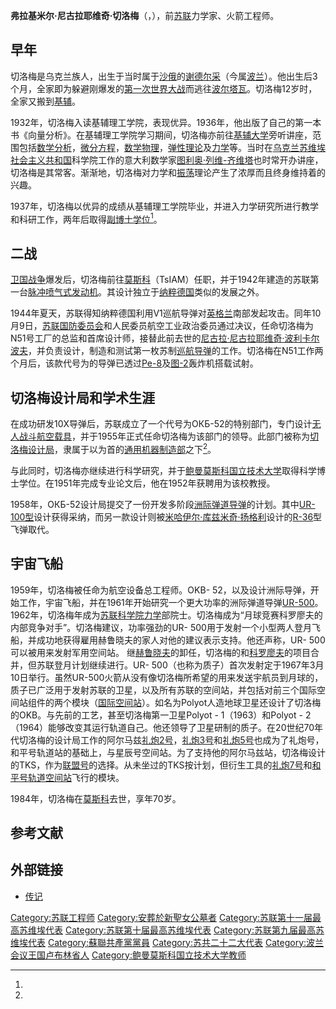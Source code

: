 {{roughtranslation|time=2009-11-11T13:53:59+00:00}}
{{Infobox scientist
|name              = 弗拉基米尔·尼古拉耶维奇·切洛梅<br/>Владимир Николаевич Челомей
|image             = RUSMARKA-1835.jpg
|image_size        =
|caption           =2014年邮票
|birth_date        = {{Birth date|df=yes|1914|6|30}}
|birth_place       = {{flag|Russian Empire}}[[盧布林省|盧布林省]][[謝德爾采|謝德爾采]]
|death_date        = {{Death date and age|df=yes|1984|8|12|1914|6|30}}
|death_place       = {{USSR}}[[莫斯科|莫斯科]]
|residence         =
|citizenship       = {{USSR}}
|nationality       =
|ethnicity         = 
|field             = [[航天|航天]], [[航空|航空]], 導彈開發及設計
|work_institutions = [[基輔理工學院|基輔理工學院]]<br/>[[烏克蘭國家科學院|烏克蘭國家科學院]]數學學部<br/>[[基輔航天大學|基輔航天大學]]<br/>{{link-ru|中央航空发动机研究院|Центральный институт авиационного моторостроения}}（ЦИАМ/基阿姆）
|alma_mater        = [[烏克蘭國家科學院|烏克蘭國家科學院]]
|doctoral_advisor  =
|doctoral_students =
|known_for         = 發明蘇聯第一台 [[脉冲喷气式发动机|脈衝噴射發動機]]，領導開發[[質子運載火箭|質子運載火箭]]，[[UR-100|UR-100]]，[[UR-200|UR-200]]，[[UR-500|UR-500]] 及 UR-700 項目和[[彈道導彈|彈道導彈]]的開發<ref name="warheroes1">{{cite web |url=http://www.warheroes.ru/hero/hero.asp?Hero_id=12733 |title=Дважды Герой Соц.Труда Челомей Владимир Николаевич : Герои страны |publisher=Warheroes.ru |accessdate=2013-12-09 |archive-date=2021-08-13 |archive-url=https://web.archive.org/web/20210813131218/https://warheroes.ru/hero/hero.asp?Hero_id=12733 }}</ref>
|author_abbrev_bot =
|author_abbrev_zoo = 
|influences        =
|influenced        =
|prizes            = {{{!}} style="background: transparent"
{{!}}{{社会主义劳动英雄|1959}}{{!!}}{{社会主义劳动英雄|1963}}
{{!}}}
{{{!}} style="background: transparent"
{{!}}{{列宁勋章|1945}}{{!!}}{{列宁勋章|1959}}{{!!}}{{列宁勋章|1964}}{{!!}}{{列宁勋章|1974}}
{{!}}-
{{!}}{{列宁勋章|1984}}{{!!}}{{十月革命勋章|1971}}
{{!}}}
{{{!}} style="background: transparent"
{{!}} {{列宁奖|1959}}{{!!}}{{苏联国家奖|1967}}{{!!}}{{苏联国家奖|1974}}{{!!}}{{苏联国家奖|1982}}
{{!}}}
}}
'''弗拉基米尔·尼古拉耶维奇·切洛梅'''（{{lang-ru|'''Влади́мир Никола́евич Челоме́й'''|Vladimir Nikolayevich Chelomei}}，{{bd|1914年|6月30日|1984年|12月8日}}），前[[苏联|苏联]]力学家、火箭工程师。

== 早年 ==
切洛梅是乌克兰族人，出生于当时属于[[沙俄|沙俄]]的[[谢德尔采|谢德尔采]]（今属[[波兰|波兰]]）。他出生后3个月，全家即为躲避刚爆发的[[第一次世界大战|第一次世界大战]]而逃往[[波尔塔瓦|波尔塔瓦]]。切洛梅12岁时，全家又搬到[[基辅|基辅]]。

1932年，切洛梅入读基辅理工学院，表现优异。1936年，他出版了自己的第一本书《向量分析》。在基辅理工学院学习期间，切洛梅亦前往[[基辅大学|基辅大学]]旁听讲座，范围包括[[数学分析|数学分析]]，[[微分方程|微分方程]]，[[数学物理|数学物理]]，[[弹性理论|弹性理论]]及[[力学|力学]]等。当时在[[乌克兰苏维埃社会主义共和国|乌克兰苏维埃社会主义共和国]]科学院工作的意大利数学家[[图利奥·列维-齐维塔|图利奥·列维-齐维塔]]也时常开办讲座，切洛梅是其常客。渐渐地，切洛梅对力学和[[振荡|振荡]]理论产生了浓厚而且终身维持着的兴趣。

1937年，切洛梅以优异的成绩从基辅理工学院毕业，并进入力学研究所进行教学和科研工作，两年后取得[[副博士学位|副博士学位]]<ref name="warheroes1" />。

== 二战 ==
[[蘇德戰爭|卫国战争]]爆发后，切洛梅前往[[莫斯科|莫斯科]]{{link-ru|巴拉诺夫中央航空发动机研究所|Центральный институт авиационного моторостроения}}（TsIAM）任职，并于1942年建造的苏联第一台[[脉冲喷气式发动机|脉冲喷气式发动机]]。其设计独立于[[纳粹德国|纳粹德国]]类似的发展之外。

1944年夏天，苏联得知纳粹德国利用V1巡航导弹对[[英格兰|英格兰]]南部发起攻击。同年10月9日，[[苏联国防委员会|苏联国防委员会]]和人民委员航空工业政治委员{{link-ru|阿列克谢·沙胡林|Шахурин, Алексей Иванович}}通过决议，任命切洛梅为N51号工厂的总监和首席设计师，接替此前去世的[[尼古拉·尼古拉耶维奇·波利卡尔波夫|尼古拉·尼古拉耶维奇·波利卡尔波夫]]，并负责设计，制造和测试第一枚苏制[[巡航导弹|巡航导弹]]的工作。切洛梅在N51工作两个月后，该款代号为{{link-ru|10X导弹|10Х|10Х}}的导弹已透过[[Pe-8轰炸机|Pe-8]]及[[图-2轰炸机|图-2]]轰炸机搭载试射。

==切洛梅设计局和学术生涯 == 
在成功研发10X导弹后，苏联成立了一个代号为ОКБ-52的特别部门，专门设计[[无人战斗航空载具|无人战斗航空载具]]，并于1955年正式任命切洛梅为该部门的领导。此部门被称为[[切洛梅设计局|切洛梅设计局]]，隶属于以{{link-ru|谢尔盖·阿法纳西耶夫|Афанасьев, Сергей Александрович}}为首的[[苏联通用机器制造部|通用机器制造部]]之下<ref name="warheroes1" />。

与此同时，切洛梅亦继续进行科学研究，并于[[鲍曼莫斯科国立技术大学|鲍曼莫斯科国立技术大学]]取得科学博士学位。在1951年完成专业论文后，他在1952年获聘用为该校教授。

1958年，ОКБ-52设计局提交了一份开发多阶段[[洲际弹道导弹|洲际弹道导弹]]的计划。其中[[UR-100飞弹|UR-100型]]设计获得采纳，而另一款{{link-ru|UR-200飞弹|УР-200|UR-200型}}设计则被[[米哈伊尔·库兹米奇·扬格利|米哈伊尔·库兹米奇·扬格利]]设计的[[R-36|R-36]]型飞弹取代。

== 宇宙飞船 ==

1959年，切洛梅被任命为航空设备总工程师。OKB- 52，以及设计洲际导弹，开始工作，宇宙飞船，并在1961年开始研究一个更大功率的洲际弹道导弹[[UR-500|UR-500]]。  1962年，切洛梅年成为[[苏联科学院|苏联科学院]][[力学|力学]]部院士。切洛梅成为“月球竞赛科罗廖夫的内部竞争对手”。切洛梅建议，功率强劲的UR- 500用于发射一个小型两人登月飞船，并成功地获得雇用赫鲁晓夫的家人对他的建议表示支持。他还声称，UR- 500可以被用来发射军用空间站。 继[[赫鲁晓夫|赫鲁晓夫]]的卸任，切洛梅的和[[科罗廖夫|科罗廖夫]]的项目合并，但苏联登月计划继续进行。UR- 500（也称为质子）首次发射定于1967年3月10日举行。虽然UR-500火箭从没有像切洛梅所希望的用来发送宇航员到月球的，质子已广泛用于发射苏联的卫星，以及所有苏联的空间站，并包括对前三个国际空间站组件的两个模块（[[国际空间站|国际空间站]]）。如名为Polyot人造地球卫星还设计了切洛梅的OKB。与先前的工艺，甚至切洛梅第一卫星Polyot - 1（1963）和Polyot - 2（1964）能够改变其运行轨道自己。他还领导了卫星研制的质子。在20世纪70年代切洛梅的设计局工作的阿尔马兹[[礼炮2号|礼炮2号]]，[[礼炮3号|礼炮3号]]和[[礼炮5号|礼炮5号]]也成为了礼炮号，和平号轨道站的基础上，与星辰号空间站。为了支持他的阿尔马兹站，切洛梅设计的TKS，作为[[联盟号|联盟号]]的选择。从未坐过的TKS按计划，但衍生工具的[[礼炮7号|礼炮7号]]和[[和平号轨道空间站|和平号轨道空间站]]飞行的模块。

1984年，切洛梅在[[莫斯科|莫斯科]]去世，享年70岁。

==参考文献==
{{reflist}}

== 外部链接 ==
*{{ru icon}} [https://web.archive.org/web/20070928060427/http://www.reutov.net/reut-news/arhivrazd.php?razd=1&day=28&month=6&year=2004 传记]

{{Authority control}}

{{DEFAULTSORT:Chelomey, Vladimir}}
[[Category:苏联工程师|Category:苏联工程师]]
[[Category:安葬於新聖女公墓者|Category:安葬於新聖女公墓者]]
[[Category:苏联第十一届最高苏维埃代表|Category:苏联第十一届最高苏维埃代表]]
[[Category:苏联第十届最高苏维埃代表|Category:苏联第十届最高苏维埃代表]]
[[Category:苏联第九届最高苏维埃代表|Category:苏联第九届最高苏维埃代表]]
[[Category:蘇聯共產黨黨員|Category:蘇聯共產黨黨員]]
[[Category:苏共二十二大代表|Category:苏共二十二大代表]]
[[Category:波兰会议王国卢布林省人|Category:波兰会议王国卢布林省人]]
[[Category:鲍曼莫斯科国立技术大学教师|Category:鲍曼莫斯科国立技术大学教师]]